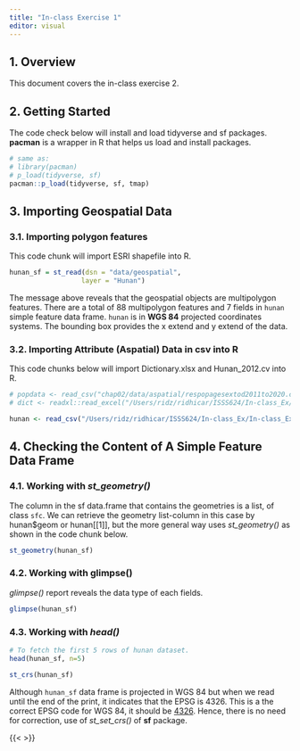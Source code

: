 ```yaml
---
title: "In-class Exercise 1"
editor: visual
---
```


## 1. Overview

This document covers the in-class exercise 2.

## 2. Getting Started

The code check below will install and load tidyverse and sf packages. **pacman** is a wrapper in R that helps us load and install packages.

```r
# same as:
# library(pacman)
# p_load(tidyverse, sf)
pacman::p_load(tidyverse, sf, tmap)
```

## 3. Importing Geospatial Data

### 3.1. Importing polygon features

This code chunk will import ESRI shapefile into R.

```r
hunan_sf = st_read(dsn = "data/geospatial", 
                  layer = "Hunan")
```

The message above reveals that the geospatial objects are multipolygon features. There are a total of 88 multipolygon features and 7 fields in `hunan` simple feature data frame. `hunan` is in **WGS 84** projected coordinates systems. The bounding box provides the x extend and y extend of the data.

### 3.2. Importing Attribute (Aspatial) Data in csv into R

This code chunks below will import Dictionary.xlsx and Hunan_2012.cv into R.

```r
# popdata <- read_csv("chap02/data/aspatial/respopagesextod2011to2020.csv")
# dict <- readxl::read_excel("/Users/ridz/ridhicar/ISSS624/In-class_Ex/In-class_Ex1/data/aspatial/Dictionary.xlsx")
```

```r
hunan <- read_csv("/Users/ridz/ridhicar/ISSS624/In-class_Ex/In-class_Ex1/data/aspatial/Hunan_2012.csv")
```

## 4. Checking the Content of A Simple Feature Data Frame

### 4.1. Working with *st_geometry()*

The column in the sf data.frame that contains the geometries is a list, of class `sfc`. We can retrieve the geometry list-column in this case by hunan\$geom or hunan\[\[1\]\], but the more general way uses *st_geometry()* as shown in the code chunk below.

```r
st_geometry(hunan_sf)
```

### 4.2. Working with glimpse()

*glimpse()* report reveals the data type of each fields.

```r
glimpse(hunan_sf)
```

### 4.3. Working with *head()*

```r
# To fetch the first 5 rows of hunan dataset.
head(hunan_sf, n=5)
```

```r
st_crs(hunan_sf)
```

Although `hunan_sf` data frame is projected in WGS 84 but when we read until the end of the print, it indicates that the EPSG is 4326. This is a the correct EPSG code for WGS 84, it should be [4326](https://support.virtual-surveyor.com/en/support/solutions/articles/1000261351-what-is-wgs84-#:~:text=The%20WGS84%20Coordinate%20Systems%20adds,EPSG%20code%2C%20which%20is%204326.). Hence, there is no need for correction, use of *st_set_crs()* of **sf** package.

{{< >}}
